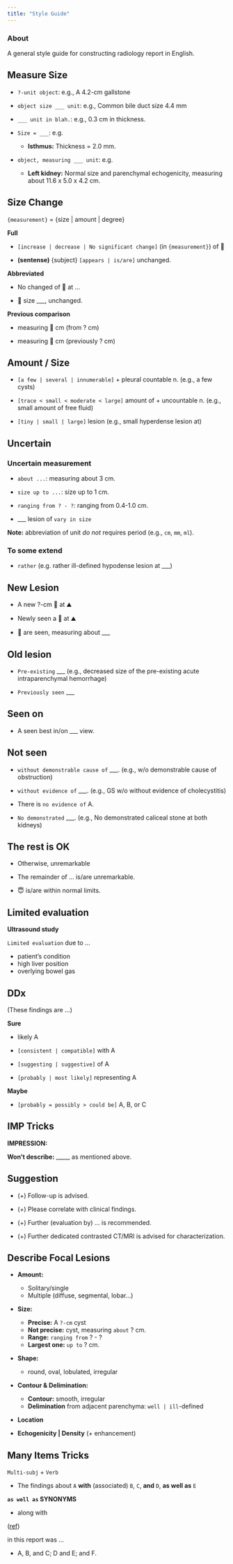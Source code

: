 ```yaml
---
title: "Style Guide"
---
```


::: {.callout-note}
### About

A general style guide for constructing radiology report in English.
:::

## Measure Size

-   `?-unit object`: e.g., A 4.2-cm gallstone

-   `object size ___ unit`: e.g., Common bile duct size 4.4 mm

-   `___ unit in blah.`: e.g., 0.3 cm in thickness.

-   `Size = ___ `: e.g.
    -   **Isthmus:** Thickness = 2.0 mm. 

-   `object, measuring ___ unit`: e.g.
    -   **Left kidney:** Normal size and parenchymal echogenicity, measuring about 11.6 x 5.0 x 4.2 cm. 

## Size Change

`{measurement}` = {size | amount | degree}

**Full**

-   `[increase | decrease | No significant change]` (in `{measurement}`) of 🤔

-   **(sentense)** {subject} `[appears | is/are]` unchanged. 

**Abbreviated**

-   No changed of 🤔 at ...

-   🤔 size ___, unchanged.

**Previous comparison**

-   measuring 🤔 cm (from ? cm) 

-   measuring 🤔 cm (previously ? cm) 



## Amount / Size

-   `[a few | several | innumerable]` + pleural countable n. (e.g., a few cysts)

-   `[trace < small < moderate < large]` amount of + uncountable n. (e.g., small amount of free fluid)

-   `[tiny | small | large]` lesion (e.g., small hyperdense lesion at)

## Uncertain

### Uncertain measurement

-   `about ...`: measuring about 3 cm.

-   `size up to ...`: size up to 1 cm.

-   `ranging from ? - ?`: ranging from 0.4-1.0 cm.

-   ___ lesion of `vary in size`

**Note:** abbreviation of unit *do not* requires period (e.g., `cm`, `mm`, `ml`).

### To some extend

-   `rather` (e.g. rather ill-defined hypodense lesion at ___)

## New Lesion

-   A new ?-cm 🤔 at ⛰

-   Newly seen a 🤔 at ⛰

-   🤔 are seen, measuring about ___

## Old lesion

-   `Pre-existing` ___ (e.g., decreased size of the pre-existing acute intraparenchymal hemorrhage)

-   `Previously seen` ___

##  Seen on

-   A seen best in/on ___ view.

##  Not seen

-   `without demonstrable cause of` ___. (e.g., w/o demonstrable cause of obstruction)

-   `without evidence of` ___. (e.g., GS w/o without evidence of cholecystitis)

-   There is `no evidence of` A.

-   `No demonstrated` ___. (e.g., No demonstrated caliceal stone at both kidneys)


## The rest is OK

-   Otherwise, unremarkable

-   The remainder of ... is/are unremarkable.

-   😇 is/are within normal limits.  

## Limited evaluation

**Ultrasound study**

`Limited evaluation` due to ...

-   patient's condition
-   high liver position
-   overlying bowel gas

## DDx

(These findings are ...)

**Sure**

-   likely A
-   `[consistent | compatible]` with A
-   `[suggesting | suggestive]` of A

-   `[probably | most likely]` representing A

**Maybe**

-   `[probably = possibly > could be]` A, B, or C

## IMP Tricks

**IMPRESSION:**

**Won't describe:** _____ as mentioned above.

## Suggestion

-   (+) Follow-up is advised.

-   (+) Please correlate with clinical findings.

-   (+) Further (evaluation by) ... is recommended.

-   (+) Further dedicated contrasted CT/MRI is advised for characterization. 


## Describe Focal Lesions

-   **Amount:**

    -   Solitary/single
    -   Multiple (diffuse, segmental, lobar...)

-   **Size:**

    -   **Precise:** A `?-cm` cyst
    -   **Not precise:** cyst, measuring `about` ? cm.
    -   **Range:** `ranging from` ? - ? 
    -   **Largest one:** `up to` ? cm.

-   **Shape:**

    -   round, oval, lobulated, irregular

-   **Contour & Delimination:**

    -  **Contour:** smooth, irregular
    -   **Delimination** from adjacent parenchyma: `well | ill`-defined

-   **Location**

-   **Echogenicity | Density** (+ enhancement)

## Many Items Tricks

`Multi-subj` + `Verb`

-   The findings about `A` **with** (associated) `B`, `C`, **and** `D`, **as well as** `E` 

**`as well as` SYNONYMS**

-   along with

([ref](https://www.thesaurus.com/browse/as%20well%20as))


in this report was ...

-   A, B, and C; D and E; and F.

